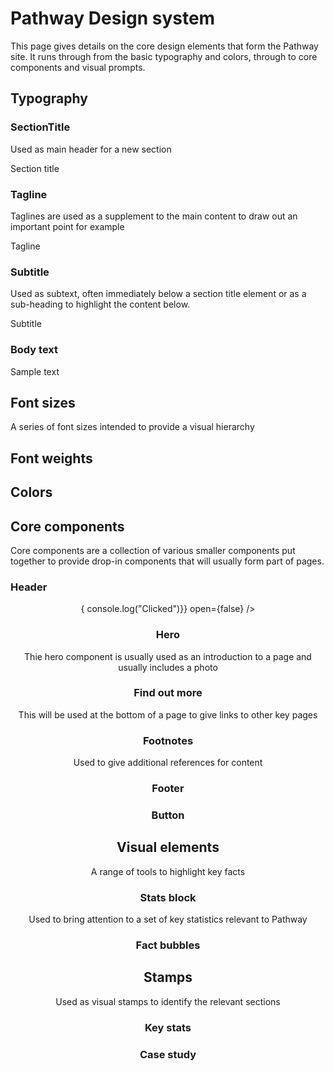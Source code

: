


# Pathway Design system

This page gives details on the core design elements that form the Pathway site. It runs through from the basic typography and colors, through to core components and visual prompts.
## Typography

### SectionTitle 

Used as main header for a new section 

<SectionTitle>Section title</SectionTitle>

### Tagline 

Taglines are used as a supplement to the main content to draw out an important point for example

<Tagline color='blue'>Tagline</Tagline>

### Subtitle

Used as subtext, often immediately below a section title element or as a sub-heading to highlight the content below.

<Subtitle color='green'>Subtitle</Subtitle>

### Body text 

<Text>Sample text</Text>

## Font sizes 

A series of font sizes intended to provide a visual hierarchy

<FontSizes />

## Font weights 

<FontWeights />

## Colors

<Colors />

## Core components 

Core components are a collection of various smaller components put together to provide drop-in components that will usually form part of pages.

### Header

<Header toggleOpen={() => { console.log("Clicked")}} open={false} />

### Hero

<Hero />

Thie hero component is usually used as an introduction to a page and usually includes a photo

### Find out more  

This will be used at the bottom of a page to give links to other key pages

<Box>
<FindOutMore />
</Box>

### Footnotes

Used to give additional references for content

<Footnotes />

### Footer

<Footer />

### Button 

<Box width={300}>
    <FullButton text='Click me'/>
</Box>

## Visual elements

A range of tools to highlight key facts

### Stats block

Used to bring attention to a set of key statistics relevant to Pathway

<Stats />

### Fact bubbles

<WhatWeDoFact size={400} />

## Stamps

Used as visual stamps to identify the relevant sections

### Key stats 

<KeyStatsStamp />

### Case study 

<CaseStudyStamp />
